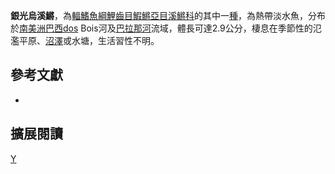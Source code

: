 {{Speciesbox 
| taxon = Melanorivulus illuminatus
| status = NE
| status_system = IUCN3.1
| authority =  [[Costa|Costa]], 2007
| synonyms = *''Rivulus illuminatus, Costa, 2007 ''
}}
'''銀光烏溪鱂'''，為[[輻鰭魚綱|輻鰭魚綱]][[鯉齒目|鯉齒目]][[鰕鱂亞目|鰕鱂亞目]][[溪鱂科|溪鱂科]]的其中一[[種|種]]，為熱帶淡水魚，分布於[[南美洲|南美洲]][[巴西|巴西]]dos Bois河及[[巴拉那河|巴拉那河]]流域，體長可達2.9公分，棲息在季節性的氾濫平原、[[沼澤|沼澤]]或水塘，生活習性不明。
== 參考文獻 ==
*{{FishBase_species|genus=Melanorivulus|species=illuminatus|year=2014|month=9}}

== 擴展閱讀 ==
{{refbegin}}
{{wikispecies-inline|Melanorivulus illuminatus|銀光烏溪鱂}}
{{refend}}
{{Taxonbar|from=Q13831965}}

[[Category:烏溪鱂屬|Y]]


{{魚類小作品}}